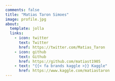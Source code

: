```yaml
---
comments: false
title: "Matias Taron Simoes"
image: profile.jpg
about:
  template: jolla
  links:
    - icon: twitter
      text: Twitter
      href: https://twitter.com/Matias_Taron
    - icon: github
      text: Github
      href: https://github.com/matiast1905
    - text: "{{< fa brands kaggle >}} Kaggle"
      href: https://www.kaggle.com/matiastaron
---
```

